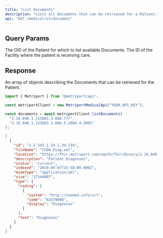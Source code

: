 ```yaml
---
title: "List Documents"
description: "Lists all Documents that can be retrieved for a Patient."
api: "GET /medical/v1/document"
---
```


## Query Params

<ParamField query="patientId" type="string" required>
  The OID of the Patient for which to list available Documents.
</ParamField>

<ParamField query="facilityId" type="string" required>
  The ID of the Facility where the patient is receiving care.
</ParamField>

## Response

<ResponseField type="DocumentReference[]">
  An array of objects describing the Documents that can be retrieved for the Patient.
  <Snippet file="document-reference-response.mdx" />
</ResponseField>

<ResponseExample>

```javascript Metriport SDK
import { Metriport } from "@metriport/api";

const metriportClient = new MetriportMedicalApi("YOUR_API_KEY");

const documents = await metriportClient.listDocuments(
  "2.16.840.1.113883.3.666.777",
  "2.16.840.1.113883.3.666.5.2004.4.2005"
);
```

</ResponseExample>

```json
[
  {
    "id": "1.2.543.1.34.1.34.134",
    "fileName": "CCDA_Diag.xml",
    "location": "https://fhir.metriport.com/oauth/fhir/Binary/2.16.840.1.113883.3.777.666.5.700009.969696",
    "description": "Patient Diagnoses",
    "status": "current",
    "indexed": "2019-09-07T15:50:00.000Z",
    "mimeType": "application/xml",
    "size": "17344007",
    "type": {
      "coding": [
        {
          "system": "http://snomed.info/sct",
          "code": "62479008",
          "display": "Diagnoses"
        }
      ],
      "text": "Diagnoses"
    }
  }
]
```
